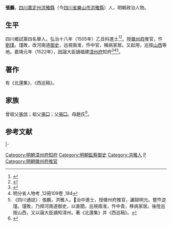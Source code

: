 {{Otheruses|張鵬|other=同名或類似名的其它條目描述}}
{{明清人物信息框
| 姓名 = 張鵬
| 原名 =
| 圖片名稱= 
| 圖片大小 =
| 圖片說明 = 
| 最高職務 =
| 國家 = 大明 
| 爵位 =
| 籍貫 = [[四川承宣布政使司|四川承宣布政使司]][[嘉定州_(明朝)|嘉定州]][[洪雅縣|洪雅縣]]
| 族裔 = 
| 字號 = 
| 諡號 =
| 出生日期 = 生年不詳
| 出生地點 = 
| 逝世日期 = 卒年不詳
| 逝世地點 =
| 墓葬 =
| 配偶 = 
| 親屬 = 
| 出身 =
* 弘治十八年乙丑科同進士出身
| 經歷 =
| 著作 =  
}}
'''張鵬'''，[[四川承宣布政使司|四川]][[嘉定州_(明朝)|嘉定州]][[洪雅縣|洪雅縣]]（今[[四川省|四川省]][[樂山市|樂山市]][[洪雅縣|洪雅縣]]）人，明朝政治人物。

== 生平 ==
四川鄉試第四名舉人。弘治十八年（1505年）乙丑科進士<ref>{{Cite book|title=《皇明贡举考》卷五|last=（明）[[张朝瑞|张朝瑞]]|first=|publisher=《续修四库全书》史部第828册|year=|isbn=|location=|pages=}}</ref><ref>{{Cite book|title=贡举志五种 上|last=鲁小俊，江俊伟著|first=|publisher=武汉：武汉大学出版社|year=2009|isbn=978-7-307-07043-1|location=|pages=}}</ref>。授[[徽州府|徽州府]]推官，忤[[劉瑾|劉瑾]]。瑾敗，改河南道[[御史|御史]]，巡視兩淮，忤中官，稱病家居。又起用，巡按[[山西|山西]]等地。嘉靖元年（1522年），因論大臣謫福建[[漳州府|漳州府]]知府<ref>{{cite book|author=编纂委员会  |title=《福建省情资料库》 |year=2001年 |publisher=福建省地方志编纂委员会 |location=福建 |isbn=}}</ref><ref>明分省人物考 ,12冊109卷 ,184</ref><ref>《四川通誌》：張鵬，洪雅人。𢎞治中進士，授徽州府推官，讞獄明允。嘗忤逆瑾。瑾敗，乃拜河南道御史，以直聞。巡視兩淮，忤中貴，移病家居。後陞巡按山西，又以論大臣謫知漳州。著《北還集》并《西巡稿》。</ref>。

==著作==
有《北還集》、《西巡稿》。

==家族==
曾祖父[[張信|張信]]；祖父[[張□|張□]]；父[[張□|張□]]{{who}}。母趙氏<ref>{{Cite book|title=天一阁藏明代科举录选刊 登科录 点校本|last=龚延明主编|first=|publisher=宁波出版社|year=2016|isbn=978-7-5526-2320-8|location=宁波|pages=|quote=《天一閣藏明代科舉錄選刊.登科錄》之《弘治十八年進士登科錄》}}</ref>。

==参考文献==
{{reflist}}

{{start box}}
{{s-off}}
{{s-before|[[劉儒_(弘治進士)|劉儒]]}}
{{s-title|明朝徽州府推官|1506年－1511年}}
{{s-after|[[張應祺|張應祺]]}}
|-
{{succession box|[[锺湘|锺湘]]|[[詹莹|詹莹]]|明朝漳州府知府|1522年－1524年}}
{{end box}}
	
{{弘治十八年乙丑科殿試金榜}}
{{DEFAULTSORT:Zhang}}
[[Category:明朝漳州府知府|Category:明朝漳州府知府]]
[[Category:明朝監察御史|Category:明朝監察御史]]
[[Category:洪雅人|Category:洪雅人]]
[[Category:張姓|P]]
[[Category:明朝徽州府推官|Category:明朝徽州府推官]]